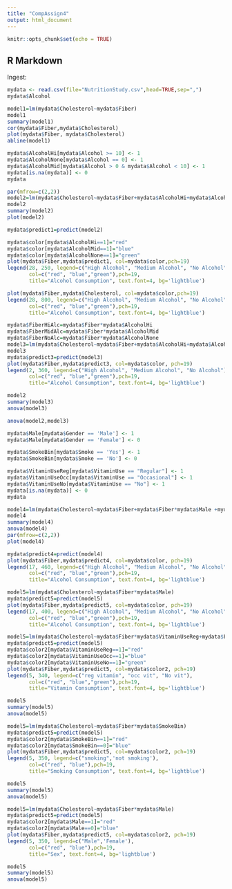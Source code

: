 ```yaml
---
title: "CompAssign4"
output: html_document
---
```


```r
knitr::opts_chunk$set(echo = TRUE)
```

## R Markdown

Ingest:
```r
mydata <- read.csv(file="NutritionStudy.csv",head=TRUE,sep=",")
mydata$Alcohol
```



```r

model1=lm(mydata$Cholesterol~mydata$Fiber)
model1
summary(model1)
cor(mydata$Fiber,mydata$Cholesterol)
plot(mydata$Fiber, mydata$Cholesterol)
abline(model1)
```

```r
mydata$AlcoholHi[mydata$Alcohol >= 10] <- 1
mydata$AlcoholNone[mydata$Alcohol == 0] <- 1
mydata$AlcoholMid[mydata$Alcohol > 0 & mydata$Alcohol < 10] <- 1
mydata[is.na(mydata)] <- 0
mydata
```

```r
par(mfrow=c(2,2))
model2=lm(mydata$Cholesterol~mydata$Fiber+mydata$AlcoholHi+mydata$AlcoholMid)
model2
summary(model2)
plot(model2)
```

```r
mydata$predict1=predict(model2)

mydata$color[mydata$AlcoholHi==1]="red"
mydata$color[mydata$AlcoholMid==1]="blue"
mydata$color[mydata$AlcoholNone==1]="green"
plot(mydata$Fiber,mydata$predict1, col=mydata$color,pch=19)
legend(28, 250, legend=c("High Alcohol", "Medium Alcohol", "No Alcohol"),
       col=c("red", "blue","green"),pch=19,
       title="Alcohol Consumption", text.font=4, bg='lightblue')
```


```r
plot(mydata$Fiber,mydata$Cholesterol, col=mydata$color,pch=19)
legend(28, 800, legend=c("High Alcohol", "Medium Alcohol", "No Alcohol"),
       col=c("red", "blue","green"),pch=19,
       title="Alcohol Consumption", text.font=4, bg='lightblue')
```


```r
mydata$FiberHiAlc=mydata$Fiber*mydata$AlcoholHi
mydata$FiberMidAlc=mydata$Fiber*mydata$AlcoholMid
mydata$FiberNoAlc=mydata$Fiber*mydata$AlcoholNone
model3=lm(mydata$Cholesterol~mydata$Fiber+mydata$AlcoholHi+mydata$AlcoholMid+mydata$FiberHiAlc+mydata$FiberMidAlc)
model3
mydata$predict3=predict(model3)
plot(mydata$Fiber,mydata$predict3, col=mydata$color, pch=19)
legend(2, 360, legend=c("High Alcohol", "Medium Alcohol", "No Alcohol"),
       col=c("red", "blue","green"),pch=19,
       title="Alcohol Consumption", text.font=4, bg='lightblue')
```
```r
model2
summary(model3)
anova(model3)

```




```r
anova(model2,model3)
```





```r
mydata$Male[mydata$Gender == 'Male'] <- 1
mydata$Male[mydata$Gender == 'Female'] <- 0

mydata$SmokeBin[mydata$Smoke == 'Yes'] <- 1
mydata$SmokeBin[mydata$Smoke == 'No'] <- 0

mydata$VitaminUseReg[mydata$VitaminUse == "Regular"] <- 1
mydata$VitaminUseOcc[mydata$VitaminUse == "Occasional"] <- 1
mydata$VitaminUseNo[mydata$VitaminUse == "No"] <- 1
mydata[is.na(mydata)] <- 0
mydata
```


```r
model4=lm(mydata$Cholesterol~mydata$Fiber+mydata$Fiber*mydata$Male +mydata$Fiber*mydata$SmokeBin+mydata$Fiber*mydata$VitaminUseReg+mydata$Fiber*mydata$VitaminUseOcc)
model4
summary(model4)
anova(model4)
par(mfrow=c(2,2))
plot(model4)
```

```r
mydata$predict4=predict(model4)
plot(mydata$Fiber,mydata$predict4, col=mydata$color, pch=19)
legend(17, 460, legend=c("High Alcohol", "Medium Alcohol", "No Alcohol"),
       col=c("red", "blue","green"),pch=19,
       title="Alcohol Consumption", text.font=4, bg='lightblue')
```



```r
model5=lm(mydata$Cholesterol~mydata$Fiber*mydata$Male)
mydata$predict5=predict(model5)
plot(mydata$Fiber,mydata$predict5, col=mydata$color, pch=19)
legend(17, 400, legend=c("High Alcohol", "Medium Alcohol", "No Alcohol"),
       col=c("red", "blue","green"),pch=19,
       title="Alcohol Consumption", text.font=4, bg='lightblue')
```



```r
model5=lm(mydata$Cholesterol~mydata$Fiber*mydata$VitaminUseReg+mydata$Fiber*mydata$VitaminUseOcc)
mydata$predict5=predict(model5)
mydata$color2[mydata$VitaminUseReg==1]="red"
mydata$color2[mydata$VitaminUseOcc==1]="blue"
mydata$color2[mydata$VitaminUseNo==1]="green"
plot(mydata$Fiber,mydata$predict5, col=mydata$color2, pch=19)
legend(5, 340, legend=c("reg vitamin", "occ vit", "No vit"),
       col=c("red", "blue","green"),pch=19,
       title="Vitamin Consumption", text.font=4, bg='lightblue')

```
```r
model5
summary(model5)
anova(model5)
```


```r
model5=lm(mydata$Cholesterol~mydata$Fiber*mydata$SmokeBin)
mydata$predict5=predict(model5)
mydata$color2[mydata$SmokeBin==1]="red"
mydata$color2[mydata$SmokeBin==0]="blue"
plot(mydata$Fiber,mydata$predict5, col=mydata$color2, pch=19)
legend(5, 350, legend=c("smoking",'not smoking'),
       col=c("red", "blue"),pch=19,
       title="Smoking Consumption", text.font=4, bg='lightblue')
```
```r
model5
summary(model5)
anova(model5)
```


```r
model5=lm(mydata$Cholesterol~mydata$Fiber*mydata$Male)
mydata$predict5=predict(model5)
mydata$color2[mydata$Male==1]="red"
mydata$color2[mydata$Male==0]="blue"
plot(mydata$Fiber,mydata$predict5, col=mydata$color2, pch=19)
legend(5, 350, legend=c("Male",'Female'),
       col=c("red", "blue"),pch=19,
       title="Sex", text.font=4, bg='lightblue')
```

```r
model5
summary(model5)
anova(model5)
```


